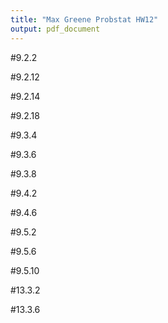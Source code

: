 ```yaml
---
title: "Max Greene Probstat HW12"
output: pdf_document
---
```


#9.2.2 


#9.2.12 


#9.2.14 


#9.2.18 


#9.3.4 


#9.3.6 


#9.3.8 


#9.4.2 


#9.4.6 


#9.5.2 


#9.5.6 


#9.5.10 


#13.3.2 


#13.3.6

